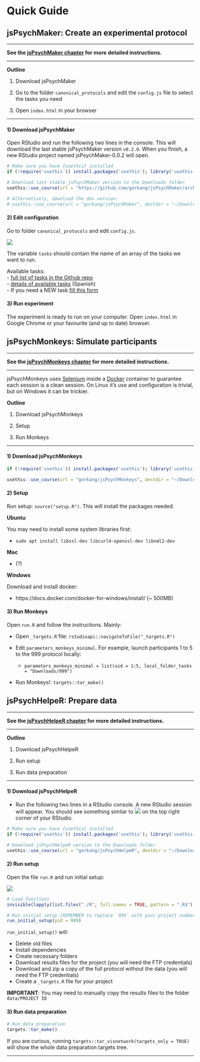 # Quick Guide {#QuickGuide}


## jsPsychMaker: Create an experimental protocol {#QuickGuidejsPsychMaker}

---  

**See the [jsPsychMaker chapter](#jsPsychMaker) for more detailed instructions.**

---  

**Outline**

1) Download jsPsychMaker

2) Go to the folder `canonical_protocols` and edit the `config.js` file to select the tasks you need

3) Open `index.html` in your browser


---  

#### 1) Download jsPsychMaker {-}  

Open RStudio and run the following two lines in the console. This will download the last stable jsPsychMaker version `v0.2.0`. When you finish, a new RStudio project named jsPsychMaker-0.0.2 will open.  

```r

# Make sure you have {usethis} installed
if (!require('usethis')) install.packages('usethis'); library('usethis')

# Download last stable jsPsychMaker version to the Downloads folder
usethis::use_course(url = "https://github.com/gorkang/jsPsychMaker/archive/refs/tags/v0.2.0.zip", destdir = "~/Downloads/")

# Alternatively, download the dev version:
# usethis::use_course(url = "gorkang/jsPsychMaker", destdir = "~/Downloads/")

```


#### 2) Edit configuration {-}  

Go to folder `canonical_protocols` and edit `config.js`.  

![](img/jsPsychmaker_config.png)  

The variable `tasks` should contain the name of an array of the tasks we want to run.  

Available tasks:  
- [full list of tasks in the Github repo](https://github.com/gorkang/jsPsychMaker/tree/main/canonical_protocol/tasks)  
- [details of available tasks](https://docs.google.com/spreadsheets/d/1Eo0F4GcmqWZ1cghTpQlA4aHsc8kTABss-HAeimE2IqA/edit#gid=0) (Spanish)   
- If you need a NEW task [fill this form](https://docs.google.com/spreadsheets/d/1LAsyTZ2ZRP_xLiUBkqmawwnKWgy8OCwq4mmWrrc_rpQ/edit#gid=0)  




#### 3) Run experiment {-}  

The experiment is ready to run on your computer. Open `index.html` in Google Chrome or your favourite (and up to date) browser.



## jsPsychMonkeys: Simulate participants {#QuickGuidejsPsychMonkeys}

---  

**See the [jsPsychMonkeys chapter](#jsPsychMonkeys) for more detailed instructions.**

---  

jsPsychMonkeys uses [Selenium](https://www.selenium.dev/) inside a [Docker](https://www.docker.com/) container to guarantee each session is a clean session. On Linux it's use and configuration is trivial, but on Windows it can be trickier.  


**Outline**

1) Download jsPsychMonkeys

2) Setup

3) Run Monkeys


---  


#### 1) Download jsPsychMonkeys {-}

  
```r

if (!require('usethis')) install.packages('usethis'); library('usethis')

usethis::use_course(url = "gorkang/jsPsychMonkeys", destdir = "~/Downloads/")

```


#### 2) Setup {-}

Run setup: `source("setup.R")`. This will install the packages needed.  


**Ubuntu**

You may need to install some system libraries first: 

- `sudo apt install libssl-dev libcurl4-openssl-dev libxml2-dev`  


**Mac**

- (?)


**Windows**  

Download and install docker:  

- https://docs.docker.com/docker-for-windows/install/  (~ 500MB)  



#### 3) Run Monkeys {-}

Open `run.R` and follow the instructions. Mainly:

- Open `_targets.R`  file: `rstudioapi::navigateToFile("_targets.R")`

- Edit `parameters_monkeys_minimal`. For example, launch participants 1 to 5 to the 999 protocol locally:

  + `parameters_monkeys_minimal = list(uid = 1:5, local_folder_tasks = "Downloads/999")`

- Run Monkeys!: `targets::tar_make()`




## jsPsychHelpeR: Prepare data {#QuickGuidejsPsychHelpeR}

---  

**See the [jsPsychHelpeR chapter](#jsPsychHelpeR) for more detailed instructions.**

---  


**Outline**

1) Download jsPsychHelpeR

2) Run setup

3) Run data preparation


---  


#### 1) Download jsPsychHelpeR {-}

- Run the following two lines in a RStudio console. A new RStudio session will appear. You should see something similar to ![](img/jsPsychHelpeR-project.png) on the top right corner of your RStudio.  

```r

# Make sure you have {usethis} installed
if (!require('usethis')) install.packages('usethis'); library('usethis')

# Download jsPsychHelpeR version to the Downloads folder
usethis::use_course(url = "gorkang/jsPsychHelpeR", destdir = "~/Downloads/")

```


#### 2) Run setup {-}

Open the file `run.R` and run initial setup:  

![](img/files-pane_run.png)


```r

# Load functions
invisible(lapply(list.files("./R", full.names = TRUE, pattern = ".R$"), source))

# Run initial setup [REMEMBER to replace `999` with your project number]
run_initial_setup(pid = 999)

```

`run_initial_setup()` will:

- Delete old files  
- Install dependencies  
- Create necessary folders  
- Download results files for the project (you will need the FTP credentials)  
- Download and zip a copy of the full protocol without the data (you will need the FTP credentials)  
- Create a `_targets.R` file for your project  


**IMPORTANT**: You may need to manually copy the results files to the folder `data/PROJECT ID`


#### 3) Run data preparation {-}

```r

# Run data preparation
targets::tar_make()

```

If you are curious, running `targets::tar_visnetwork(targets_only = TRUE)` will show the whole data preparation targets tree.  


---  